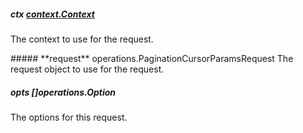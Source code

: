 
##### **ctx** [context.Context](https://pkg.go.dev/context#Context)
The context to use for the request.

<Collapsible>
    ##### **request** operations.PaginationCursorParamsRequest
    The request object to use for the request.
    <Collapsible.Break/>
    <PaginationCursorParamsRequest/>
</Collapsible>

##### **opts** []operations.Option
The options for this request.

